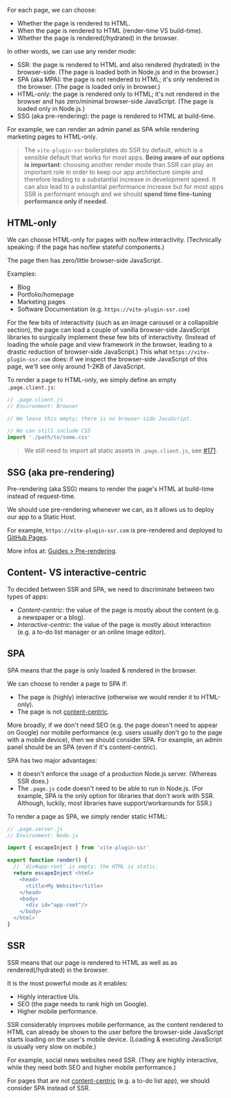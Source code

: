 For each page, we can choose:
 - Whether the page is rendered to HTML.
 - When the page is rendered to HTML (render-time VS build-time).
 - Whether the page is rendered(/hydrated) in the browser.

In other words, we can use any render mode:
 - SSR: the page is rendered to HTML and also rendered (hydrated) in the browser-side. (The page is loaded both in Node.js and in the browser.)
 - SPA (aka MPA): the page is not rendered to HTML; it's only rendered in the browser. (The page is loaded only in browser.)
 - HTML-only: the page is rendered only to HTML; it's not rendered in the browser and has zero/minimal browser-side JavaScript. (The page is loaded only in Node.js.)
 - SSG (aka pre-rendering): the page is rendered to HTML at build-time.

For example, we can render an admin panel as SPA while rendering marketing pages to HTML-only.

> The `vite-plugin-ssr` boilerplates do SSR by default, which is a sensible default that works for most apps.
> **Being aware of our options is important**:
> choosing another render mode than SSR can play an important role in order to keep our app architecture simple and therefore leading to a substantial increase in development speed. It can also lead to a substantial performance increase but for most apps SSR is performant enough and we should **spend time fine-tuning performance only if needed**.

## HTML-only

We can choose HTML-only for pages with no/few interactivity. (Technically speaking: if the page has no/few stateful components.)

The page then has zero/little browser-side JavaScript.

Examples:
 - Blog
 - Portfolio/homepage
 - Marketing pages
 - Software Documentation (e.g. `https://vite-plugin-ssr.com`)

For the few bits of interactivity (such as an image carousel or a collapsible section),
the page can load a couple of vanilla browser-side JavaScript libraries to surgically implement these few bits of interactivity. (Instead of loading the whole page and view framework in the browser, leading to a drastic reduction of browser-side JavaScript.)
This what `https://vite-plugin-ssr.com` does: if we inspect the browser-side JavaScript of this page, we'll see only around 1-2KB of JavaScript.

To render a page to HTML-only, we simply define an empty `.page.client.js`:

```js
// .page.client.js
// Environment: Browser

// We leave this empty; there is no browser-side JavaScript.

// We can still include CSS
import './path/to/some.css'
```

> We still need to import all static assets in `.page.client.js`, see [#171](https://github.com/brillout/vite-plugin-ssr/issues/171).

## SSG (aka pre-rendering)

Pre-rendering (aka SSG) means to render the page's HTML at build-time instead of request-time.

We should use pre-rendering whenever we can, as it allows us to deploy our app to a Static Host.

For example, `https://vite-plugin-ssr.com` is pre-rendered and deployed to [GitHub Pages](/github-pages).

More infos at: [Guides > Pre-rendering](/pre-rendering).

## Content- VS interactive-centric

To decided between SSR and SPA, we need to discriminate between two types of apps:
 - *Content-centric*: the value of the page is mostly about the content (e.g. a newspaper or a blog).
 - *Interactive-centric*: the value of the page is mostly about interaction (e.g. a to-do list manager or an online image editor).

## SPA

SPA means that the page is only loaded & rendered in the browser.

We can choose to render a page to SPA if:
 - The page is (highly) interactive (otherwise we would render it to HTML-only).
 - The page is not [content-centric](#content-vs-interactive-centric).

More broadly, if we don't need SEO (e.g. the page doesn't need to appear on Google) nor mobile performance (e.g. users usually don't go to the page with a mobile device), then we should consider SPA. For example, an admin panel should be an SPA (even if it's content-centric).

SPA has two major advantages:
 - It doesn't enforce the usage of a production Node.js server. (Whereas SSR does.)
 - The `.page.js` code doesn't need to be able to run in Node.js. (For example, SPA is the only option for libraries that don't work with SSR. Although, luckily, most libraries have support/workarounds for SSR.)

To render a page as SPA, we simply render static HTML:

```js
// .page.server.js
// Environment: Node.js

import { escapeInject } from 'vite-plugin-ssr'

export function render() {
  // `div#app-root` is empty; the HTML is static.
  return escapeInject`<html>
    <head>
      <title>My Website</title>
    </head>
    <body>
      <div id="app-root"/>
    </body>
  </html>`
}
```

## SSR

SSR means that our page is rendered to HTML as well as as rendered(/hydrated) in the browser.

It is the most powerful mode as it enables:
 - Highly interactive UIs.
 - SEO (the page needs to rank high on Google).
 - Higher mobile performance.

SSR considerably improves mobile performance, as the content rendered to HTML can already be shown to the user before the browser-side JavaScript starts loading on the user's mobile device.
(Loading & executing JavaScript is usually very slow on mobile.)

For example, social news websites need SSR. (They are highly interactive, while they need both SEO and higher mobile performance.)

For pages that are not [content-centric](#content-vs-interactive-centric) (e.g. a to-do list app), we should consider SPA instead of SSR.
